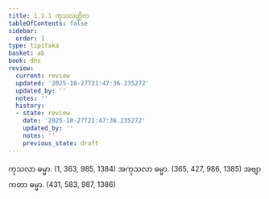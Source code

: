 ```yaml
---
title: 1.1.1 ကုသလတ္တိက
tableOfContents: false
sidebar:
  order: 1
type: tipitaka
basket: ab
book: dhs
review:
  current: review
  updated: '2025-10-27T21:47:36.235272'
  updated_by: ''
  notes: ''
  history:
  - state: review
    date: '2025-10-27T21:47:36.235272'
    updated_by: ''
    notes: ''
    previous_state: draft
---
```



<ReviewStatus review={frontmatter.review} showDetails={true} />

<HypothesisAnnotation frontmatter={frontmatter} />

<DynamicBreadcrumb />

<Division number="1" book="dhs" e="ch" v="29" p="1">

<Paragraph number="2" book="dhs">
ကုသလာ ဓမ္မာ. (<Emphasis>1, 363, 985, 1384</Emphasis>)
</Paragraph>

<Paragraph number="3" book="dhs">
အကုသလာ ဓမ္မာ. (<Emphasis>365, 427, 986, 1385</Emphasis>)
</Paragraph>

<Paragraph number="4" book="dhs">
အဗျာကတာ ဓမ္မာ. (<Emphasis>431, 583, 987, 1386</Emphasis>)
</Paragraph>
</Division>